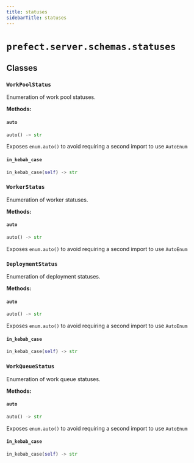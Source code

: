 ```yaml
---
title: statuses
sidebarTitle: statuses
---
```


# `prefect.server.schemas.statuses`

## Classes

### `WorkPoolStatus` <sup><a href="https://github.com/PrefectHQ/prefect/blob/main/src/prefect/server/schemas/statuses.py#L4" target="_blank"><Icon icon="github" style="width: 14px; height: 14px;" /></a></sup>


Enumeration of work pool statuses.


**Methods:**

#### `auto` <sup><a href="https://github.com/PrefectHQ/prefect/blob/main/src/prefect/utilities/collections.py#L69" target="_blank"><Icon icon="github" style="width: 14px; height: 14px;" /></a></sup>

```python
auto() -> str
```

Exposes `enum.auto()` to avoid requiring a second import to use `AutoEnum`


#### `in_kebab_case` <sup><a href="https://github.com/PrefectHQ/prefect/blob/main/src/prefect/server/schemas/statuses.py#L11" target="_blank"><Icon icon="github" style="width: 14px; height: 14px;" /></a></sup>

```python
in_kebab_case(self) -> str
```

### `WorkerStatus` <sup><a href="https://github.com/PrefectHQ/prefect/blob/main/src/prefect/server/schemas/statuses.py#L15" target="_blank"><Icon icon="github" style="width: 14px; height: 14px;" /></a></sup>


Enumeration of worker statuses.


**Methods:**

#### `auto` <sup><a href="https://github.com/PrefectHQ/prefect/blob/main/src/prefect/utilities/collections.py#L69" target="_blank"><Icon icon="github" style="width: 14px; height: 14px;" /></a></sup>

```python
auto() -> str
```

Exposes `enum.auto()` to avoid requiring a second import to use `AutoEnum`


### `DeploymentStatus` <sup><a href="https://github.com/PrefectHQ/prefect/blob/main/src/prefect/server/schemas/statuses.py#L22" target="_blank"><Icon icon="github" style="width: 14px; height: 14px;" /></a></sup>


Enumeration of deployment statuses.


**Methods:**

#### `auto` <sup><a href="https://github.com/PrefectHQ/prefect/blob/main/src/prefect/utilities/collections.py#L69" target="_blank"><Icon icon="github" style="width: 14px; height: 14px;" /></a></sup>

```python
auto() -> str
```

Exposes `enum.auto()` to avoid requiring a second import to use `AutoEnum`


#### `in_kebab_case` <sup><a href="https://github.com/PrefectHQ/prefect/blob/main/src/prefect/server/schemas/statuses.py#L28" target="_blank"><Icon icon="github" style="width: 14px; height: 14px;" /></a></sup>

```python
in_kebab_case(self) -> str
```

### `WorkQueueStatus` <sup><a href="https://github.com/PrefectHQ/prefect/blob/main/src/prefect/server/schemas/statuses.py#L32" target="_blank"><Icon icon="github" style="width: 14px; height: 14px;" /></a></sup>


Enumeration of work queue statuses.


**Methods:**

#### `auto` <sup><a href="https://github.com/PrefectHQ/prefect/blob/main/src/prefect/utilities/collections.py#L69" target="_blank"><Icon icon="github" style="width: 14px; height: 14px;" /></a></sup>

```python
auto() -> str
```

Exposes `enum.auto()` to avoid requiring a second import to use `AutoEnum`


#### `in_kebab_case` <sup><a href="https://github.com/PrefectHQ/prefect/blob/main/src/prefect/server/schemas/statuses.py#L39" target="_blank"><Icon icon="github" style="width: 14px; height: 14px;" /></a></sup>

```python
in_kebab_case(self) -> str
```
